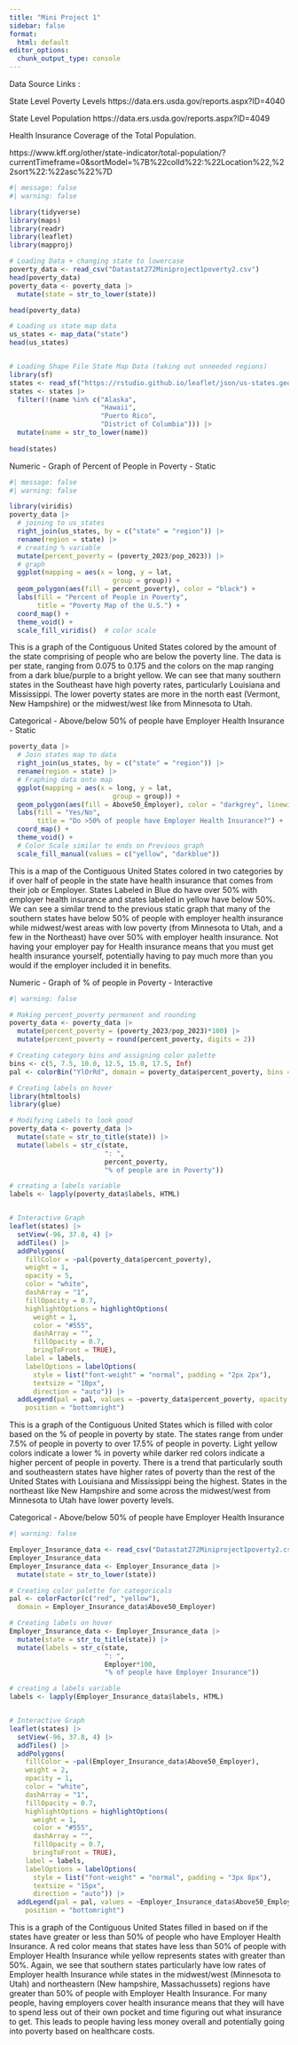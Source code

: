 ```yaml
---
title: "Mini Project 1"
sidebar: false
format:
  html: default
editor_options: 
  chunk_output_type: console
---
```


Data Source Links : 

State Level Poverty Levels 
https://data.ers.usda.gov/reports.aspx?ID=4040

State Level Population
https://data.ers.usda.gov/reports.aspx?ID=4049

Health Insurance Coverage of the Total Population.

https://www.kff.org/other/state-indicator/total-population/?currentTimeframe=0&sortModel=%7B%22colId%22:%22Location%22,%22sort%22:%22asc%22%7D



```r
#| message: false
#| warning: false

library(tidyverse)
library(maps)
library(readr)
library(leaflet)
library(mapproj)

# Loading Data + changing state to lowercase
poverty_data <- read_csv("Datastat272Miniproject1poverty2.csv")
head(poverty_data)
poverty_data <- poverty_data |>
  mutate(state = str_to_lower(state))

head(poverty_data)

# Loading us state map data
us_states <- map_data("state")
head(us_states)


# Loading Shape File State Map Data (taking out unneeded regions)
library(sf) 
states <- read_sf("https://rstudio.github.io/leaflet/json/us-states.geojson")
states <- states |>
  filter(!(name %in% c("Alaska", 
                       "Hawaii", 
                       "Puerto Rico", 
                       "District of Columbia"))) |>
  mutate(name = str_to_lower(name))
  
head(states)
```


Numeric - Graph of Percent of People in Poverty - Static
```r
#| message: false
#| warning: false

library(viridis) 
poverty_data |>
  # joining to us_states
  right_join(us_states, by = c("state" = "region")) |>
  rename(region = state) |>
  # creating % variable
  mutate(percent_poverty = (poverty_2023/pop_2023)) |>
  # graph
  ggplot(mapping = aes(x = long, y = lat,
                          group = group)) + 
  geom_polygon(aes(fill = percent_poverty), color = "black") + 
  labs(fill = "Percent of People in Poverty",
       title = "Poverty Map of the U.S.") +
  coord_map() +  
  theme_void() +
  scale_fill_viridis()  # color scale
```

This is a graph of the Contiguous United States colored by the amount of the state comprising of people who are below the poverty line. The data is per state, ranging from 0.075 to 0.175 and the colors on the map ranging from a dark blue/purple to a bright yellow. We can see that many southern states in the Southeast have high poverty rates, particularly Louisiana and Mississippi. The lower poverty states are more in the north east (Vermont, New Hampshire) or the midwest/west like from Minnesota to Utah. 







Categorical - Above/below 50% of people have Employer Health Insurance - Static
```r
poverty_data |>
  # Join states map to data
  right_join(us_states, by = c("state" = "region")) |>
  rename(region = state) |>
  # Fraphing data onto map
  ggplot(mapping = aes(x = long, y = lat,
                          group = group)) + 
  geom_polygon(aes(fill = Above50_Employer), color = "darkgrey", linewidth = 0.2) + 
  labs(fill = "Yes/No",
       title = "Do >50% of people have Employer Health Insurance?") +
  coord_map() + 
  theme_void() +  
  # Color Scale similar to ends on Previous graph
  scale_fill_manual(values = c("yellow", "darkblue"))
```

This is a map of the Contiguous United States colored in two categories by if over half of people in the state have health insurance that comes from their job or Employer. States Labeled in Blue do have over 50% with employer health insurance and states labeled in yellow have below 50%. We can see a similar trend to the previous static graph that many of the southern states have below 50% of people with employer health insurance while midwest/west areas with low poverty (from Minnesota to Utah, and a few in the Northeast) have over 50% with employer health insurance. Not having your employer pay for Health insurance means that you must get health insurance yourself, potentially having to pay much more than you would if the employer included it in benefits. 





Numeric - Graph of % of people in Poverty - Interactive

```r
#| warning: false

# Making percent_poverty permanent and rounding
poverty_data <- poverty_data |>
  mutate(percent_poverty = (poverty_2023/pop_2023)*100) |>
  mutate(percent_poverty = round(percent_poverty, digits = 2))

# Creating category bins and assigning color palette
bins <- c(5, 7.5, 10.0, 12.5, 15.0, 17.5, Inf)
pal <- colorBin("YlOrRd", domain = poverty_data$percent_poverty, bins = bins)

# Creating labels on hover
library(htmltools)
library(glue)

# Modifying Labels to look good
poverty_data <- poverty_data |>
  mutate(state = str_to_title(state)) |>
  mutate(labels = str_c(state, 
                        ": ", 
                        percent_poverty, 
                        "% of people are in Poverty")) 

# creating a labels variable
labels <- lapply(poverty_data$labels, HTML)


# Interactive Graph
leaflet(states) |>
  setView(-96, 37.8, 4) |>
  addTiles() |>
  addPolygons(
    fillColor = ~pal(poverty_data$percent_poverty),
    weight = 1,
    opacity = 5,
    color = "white",
    dashArray = "1",
    fillOpacity = 0.7,
    highlightOptions = highlightOptions(
      weight = 1,
      color = "#555",
      dashArray = "",
      fillOpacity = 0.7,
      bringToFront = TRUE),
    label = labels,
    labelOptions = labelOptions(
      style = list("font-weight" = "normal", padding = "2px 2px"),
      textsize = "10px",
      direction = "auto")) |>
  addLegend(pal = pal, values = ~poverty_data$percent_poverty, opacity = 0.7, title = "% of People in Poverty",
    position = "bottomright")
```

This is a graph of the Contiguous United States which is filled with color based on the % of people in poverty by state. The states range from under 7.5% of people in poverty to over 17.5% of people in poverty. Light yellow colors indicate a lower % in poverty while darker red colors indicate a higher percent of people in poverty. There is a trend that particularly south and  southeastern states have higher rates of poverty than the rest of the United States with Louisiana and Mississippi being the highest. States in the northeast like New Hampshire and some across the midwest/west from Minnesota to Utah have lower poverty levels. 



Categorical - Above/below 50% of people have Employer Health Insurance

```r
#| warning: false

Employer_Insurance_data <- read_csv("Datastat272Miniproject1poverty2.csv")
Employer_Insurance_data
Employer_Insurance_data <- Employer_Insurance_data |>
  mutate(state = str_to_lower(state))

# Creating color palette for categoricals
pal <- colorFactor(c("red", "yellow"),
  domain = Employer_Insurance_data$Above50_Employer)

# Creating labels on hover
Employer_Insurance_data <- Employer_Insurance_data |>
  mutate(state = str_to_title(state)) |>
  mutate(labels = str_c(state, 
                        ": ", 
                        Employer*100,
                        "% of people have Employer Insurance")) 

# creating a labels variable
labels <- lapply(Employer_Insurance_data$labels, HTML)


# Interactive Graph
leaflet(states) |>
  setView(-96, 37.8, 4) |>
  addTiles() |>
  addPolygons(
    fillColor = ~pal(Employer_Insurance_data$Above50_Employer),
    weight = 2,
    opacity = 1,
    color = "white",
    dashArray = "1",
    fillOpacity = 0.7,
    highlightOptions = highlightOptions(
      weight = 1,
      color = "#555",
      dashArray = "",
      fillOpacity = 0.7,
      bringToFront = TRUE),
    label = labels,
    labelOptions = labelOptions(
      style = list("font-weight" = "normal", padding = "3px 8px"),
      textsize = "15px",
      direction = "auto")) |>
  addLegend(pal = pal, values = ~Employer_Insurance_data$Above50_Employer, opacity = 0.7, title = "Greater than 50% Employer Insurance",
    position = "bottomright")
```

This is a graph of the Contiguous United States filled in based on if the states have greater or less than 50% of people who have Employer Health Insurance. A red color means that states have less than 50% of people with Employer Health Insurance while yellow represents states with greater than 50%. Again, we see that southern states particularly have low rates of Employer health Insurance while states in the midwest/west (Minnesota to Utah) and northeastern (New hampshire, Massachussets) regions have greater than 50% of people with Employer Health Insurance. For many people, having employers cover health insurance means that they will have to spend less out of their own pocket and time figuring out what insurance to get. This leads to people having less money overall and potentially going into poverty based on healthcare costs. 



